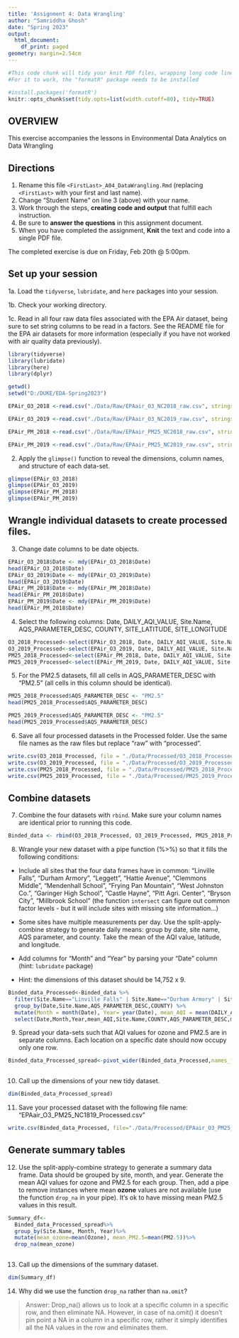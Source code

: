 ```yaml
---
title: 'Assignment 4: Data Wrangling'
author: "Samriddha Ghosh"
date: "Spring 2023"
output:
  html_document:
    df_print: paged
geometry: margin=2.54cm
---
```


```r
#This code chunk will tidy your knit PDF files, wrapping long code lines
#For it to work, the "formatR" package needs to be installed

#install.packages('formatR')
knitr::opts_chunk$set(tidy.opts=list(width.cutoff=80), tidy=TRUE)
```

## OVERVIEW

This exercise accompanies the lessons in Environmental Data Analytics on Data Wrangling 

## Directions

1.  Rename this file `<FirstLast>_A04_DataWrangling.Rmd` (replacing `<FirstLast>` with your first and last name).
2. Change "Student Name" on line 3 (above) with your name.
3. Work through the steps, **creating code and output** that fulfill each instruction.
4. Be sure to **answer the questions** in this assignment document.
5. When you have completed the assignment, **Knit** the text and code into a single PDF file.

The completed exercise is due on Friday, Feb 20th @ 5:00pm.

## Set up your session 

1a. Load the `tidyverse`,  `lubridate`, and `here` packages into your session.

1b. Check your working directory.

1c. Read in all four raw data files associated with the EPA Air dataset, being sure to set string columns to be read in a factors. See the README file for the EPA air datasets for more information (especially if you have not worked with air quality data previously).

```r
library(tidyverse)
library(lubridate)
library(here)
library(dplyr)
```
```r
getwd()
setwd("D:/DUKE/EDA-Spring2023")
```
```r
EPAir_O3_2018 <-read.csv("./Data/Raw/EPAair_O3_NC2018_raw.csv", stringsAsFactors = TRUE)

EPAir_O3_2019 <-read.csv("./Data/Raw/EPAair_O3_NC2019_raw.csv", stringsAsFactors = TRUE)

EPAir_PM_2018 <-read.csv("./Data/Raw/EPAair_PM25_NC2018_raw.csv", stringsAsFactors = TRUE)

EPAir_PM_2019 <-read.csv("./Data/Raw/EPAair_PM25_NC2019_raw.csv", stringsAsFactors = TRUE)

```
2. Apply the `glimpse()` function to reveal the dimensions, column names, and structure of each data-set. 

```r

glimpse(EPAir_O3_2018)
glimpse(EPAir_O3_2019)
glimpse(EPAir_PM_2018)
glimpse(EPAir_PM_2019)

```
## Wrangle individual datasets to create processed files.

3. Change date columns to be date objects.
```r
EPAir_O3_2018$Date <- mdy(EPAir_O3_2018$Date)
head(EPAir_O3_2018$Date)
EPAir_O3_2019$Date <- mdy(EPAir_O3_2019$Date)
head(EPAir_O3_2019$Date)
EPAir_PM_2018$Date <- mdy(EPAir_PM_2018$Date)
head(EPAir_PM_2018$Date)
EPAir_PM_2019$Date <- mdy(EPAir_PM_2019$Date)
head(EPAir_PM_2018$Date)
```
4. Select the following columns: Date, DAILY_AQI_VALUE, Site.Name, AQS_PARAMETER_DESC, COUNTY, SITE_LATITUDE, SITE_LONGITUDE
```r
O3_2018_Processed<-select(EPAir_O3_2018, Date, DAILY_AQI_VALUE, Site.Name, AQS_PARAMETER_DESC, COUNTY:SITE_LONGITUDE)
O3_2019_Processed<-select(EPAir_O3_2019, Date, DAILY_AQI_VALUE, Site.Name, AQS_PARAMETER_DESC, COUNTY:SITE_LONGITUDE)
PM25_2018_Processed<-select(EPAir_PM_2018, Date, DAILY_AQI_VALUE, Site.Name, AQS_PARAMETER_DESC, COUNTY:SITE_LONGITUDE)
PM25_2019_Processed<-select(EPAir_PM_2019, Date, DAILY_AQI_VALUE, Site.Name, AQS_PARAMETER_DESC, COUNTY:SITE_LONGITUDE)

```

5. For the PM2.5 datasets, fill all cells in AQS_PARAMETER_DESC with "PM2.5" (all cells in this column should be identical).
```r
PM25_2018_Processed$AQS_PARAMETER_DESC <- "PM2.5"
head(PM25_2018_Processed$AQS_PARAMETER_DESC)

PM25_2019_Processed$AQS_PARAMETER_DESC <- "PM2.5"
head(PM25_2019_Processed$AQS_PARAMETER_DESC)

```

6. Save all four processed datasets in the Processed folder. Use the same file names as the raw files but replace "raw" with "processed".

```r
write.csv(O3_2018_Processed, file = "./Data/Processed/O3_2018_Processed")
write.csv(O3_2019_Processed, file = "./Data/Processed/O3_2019_Processed")
write.csv(PM25_2018_Processed, file = "./Data/Processed/PM25_2018_Processed")
write.csv(PM25_2019_Processed, file = "./Data/Processed/PM25_2019_Processed")
```

## Combine datasets

7. Combine the four datasets with `rbind`. Make sure your column names are identical prior to running this code.

```r

Binded_data <- rbind(O3_2018_Processed, O3_2019_Processed, PM25_2018_Processed, PM25_2019_Processed)

```

8. Wrangle your new dataset with a pipe function (%>%) so that it fills the following conditions: 
  * Include all sites that the four data frames have in common: "Linville Falls", "Durham Armory", "Leggett", "Hattie Avenue", "Clemmons Middle", "Mendenhall School", "Frying Pan Mountain", "West Johnston Co.", "Garinger High School", "Castle Hayne", "Pitt Agri. Center", "Bryson City", "Millbrook School" (the function `intersect` can figure out common factor levels - but it will include sites with missing site information...) 

  * Some sites have multiple measurements per day. Use the split-apply-combine strategy to generate daily means: group by date, site name, AQS parameter, and county. Take the mean of the AQI value, latitude, and longitude.
  
  * Add columns for "Month" and "Year" by parsing your "Date" column (hint: `lubridate` package)
  
  * Hint: the dimensions of this dataset should be 14,752 x 9.
```r
Binded_data_Processed<-Binded_data %>%
  filter(Site.Name=="Linville Falls" | Site.Name=="Durham Armory" | Site.Name=="Leggett" | Site.Name=="Hattie Avenue" | Site.Name=="Clemmons Middle" | Site.Name=="Mendenhall School" | Site.Name=="Frying Pan Mountain" | Site.Name=="West Johnston Co." | Site.Name=="Garinger High School" | Site.Name=="Castle Hayne" | Site.Name=="Pitt Agri. Center" | Site.Name=="Bryson City" | Site.Name=="Millbrook School") %>%
  group_by(Date,Site.Name,AQS_PARAMETER_DESC,COUNTY) %>%
  mutate(Month = month(Date), Year= year(Date), mean_AQI = mean(DAILY_AQI_VALUE), mean_latitude=mean(SITE_LATITUDE), mean_longitude=mean(SITE_LONGITUDE))%>%
  select(Date,Month,Year,mean_AQI,Site.Name,COUNTY,AQS_PARAMETER_DESC,mean_latitude,mean_longitude)

```


9. Spread your data-sets such that AQI values for ozone and PM2.5 are in separate columns. Each location on a specific date should now occupy only one row.

```r
Binded_data_Processed_spread<-pivot_wider(Binded_data_Processed,names_from = AQS_PARAMETER_DESC, values_from = mean_AQI)
                                          
```

10. Call up the dimensions of your new tidy dataset.

```r

dim(Binded_data_Processed_spread)

```

11. Save your processed dataset with the following file name: "EPAair_O3_PM25_NC1819_Processed.csv"

```r

write.csv(Binded_data_Processed, file="./Data/Processed/EPAair_O3_PM25_NC1819_Processed")
```

## Generate summary tables

12. Use the split-apply-combine strategy to generate a summary data frame. Data should be grouped by site, month, and year. Generate the mean AQI values for ozone and PM2.5 for each group. Then, add a pipe to remove instances where mean **ozone** values are not available (use the function `drop_na` in your pipe). It's ok to have missing mean PM2.5 values in this result. 

```r

Summary_df<-
  Binded_data_Processed_spread%>%
  group_by(Site.Name, Month, Year)%>%
  mutate(mean_ozone=mean(Ozone), mean_PM2.5=mean(PM2.5))%>%
  drop_na(mean_ozone)
 
```

13. Call up the dimensions of the summary dataset.

```r
dim(Summary_df)
```

14. Why did we use the function `drop_na` rather than `na.omit`?

> Answer: Drop_na() allows us to look at a specific column in a specific row, and then  eliminate NA. However, in case of na.omit() it doesn't pin point a NA in a column in a specific row, rather it simply identifies all the NA values in the row and eliminates them. 
